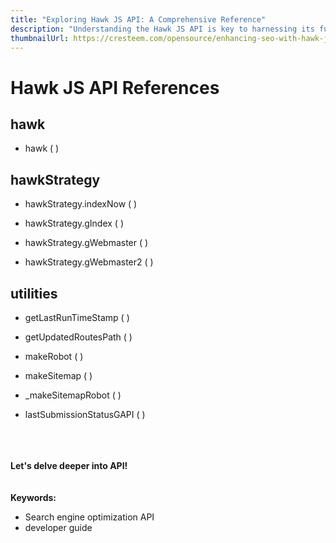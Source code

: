 ```yaml
---
title: "Exploring Hawk JS API: A Comprehensive Reference"
description: "Understanding the Hawk JS API is key to harnessing its full potential. This article will serve as your go-to reference, covering methods for indexation, sitemap generation, and more, along with code examples for your web projects."
thumbnailUrl: https://cresteem.com/opensource/enhancing-seo-with-hawk-js/thumbnail.png
---
```


# Hawk JS API References

## hawk

- hawk ( )

## hawkStrategy

- hawkStrategy.indexNow ( )

- hawkStrategy.gIndex ( )

- hawkStrategy.gWebmaster ( )

- hawkStrategy.gWebmaster2 ( )


## utilities

- getLastRunTimeStamp ( )

- getUpdatedRoutesPath ( )

- makeRobot ( )

- makeSitemap ( )

- _makeSitemapRobot ( )

- lastSubmissionStatusGAPI ( )


<br/>
<br/>
<br/>
<b>Let's delve deeper into API!</b>


<br/>
<br/>
<br/>
<strong>Keywords:</strong>
<ul className={style.keywords}>
    <li>Search engine optimization API</li>
    <li>developer guide</li>
</ul>

